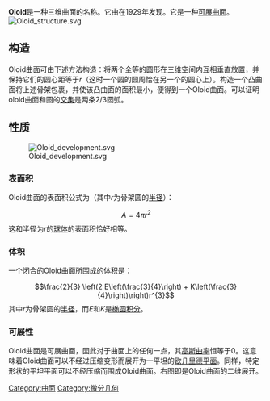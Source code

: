 '''Oloid'''是一种三维曲面的名称。它由{{link-de|保罗·沙茨|Paul Schatz}}在1929年发现。它是一种[[可展曲面|可展曲面]]。
[[Image:Oloid_structure.svg|thumb]]

== 构造 ==

Oloid曲面可由下述方法构造：将两个全等的圆形在三维空间内互相垂直放置，并保持它们的圆心距等于<math>r</math>（这时一个圆的圆周恰在另一个的圆心上）。构造一个凸曲面将上述骨架包裹，并使该凸曲面的面积最小，便得到一个Oloid曲面。可以证明oloid曲面和圆的[[交集|交集]]是两条2/3圆弧。

== 性质 ==
[[Image:Oloid_development.svg|thumb]]

=== 表面积 ===

Oloid曲面的表面积公式为（其中<math>r</math>为骨架圆的[[半径|半径]]）：
:<math>\!A = 4\pi r^2</math>
这和半径为<math>r</math>的[[球体|球体]]的表面积恰好相等。

=== 体积 ===

一个闭合的Oloid曲面所围成的体积是：
:<math>\frac{2}{3} \left(2 E\left(\frac{3}{4}\right) + K\left(\frac{3}{4}\right)\right)r^{3}</math>
其中<math>r</math>为骨架圆的[[半径|半径]]，而<math>E</math>和<math>K</math>是[[椭圆积分|椭圆积分]]。

=== 可展性 ===

Oloid曲面是可展曲面，因此对于曲面上的任何一点，其[[高斯曲率|高斯曲率]]恒等于0。这意味着Oloid曲面可以不经过压缩变形而展开为一平坦的[[欧几里德平面|欧几里德平面]]。同样，特定形状的平坦平面可以不经压缩而围成Oloid曲面。右图即是Oloid曲面的二维展开。

[[Category:曲面|Category:曲面]]
[[Category:微分几何|Category:微分几何]]